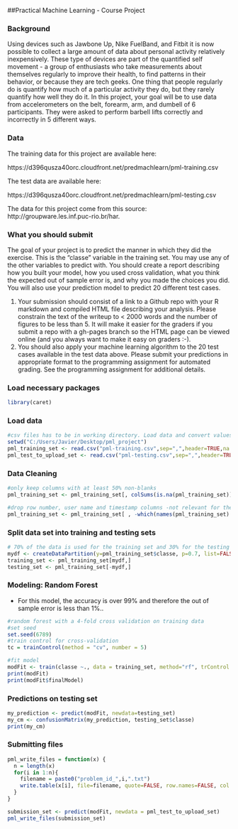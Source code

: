 ##Practical Machine Learning - Course Project

### Background

Using devices such as Jawbone Up, Nike FuelBand, and Fitbit it is now possible to collect a large amount of data about personal activity relatively inexpensively. These type of devices are part of the quantified self movement - a group of enthusiasts who take measurements about themselves regularly to improve their health, to find patterns in their behavior, or because they are tech geeks. One thing that people regularly do is quantify how much of a particular activity they do, but they rarely quantify how well they do it. In this project, your goal will be to use data from accelerometers on the belt, forearm, arm, and dumbell of 6 participants. They were asked to perform barbell lifts correctly and incorrectly in 5 different ways.

### Data

The training data for this project are available here: 

https://d396qusza40orc.cloudfront.net/predmachlearn/pml-training.csv

The test data are available here: 

https://d396qusza40orc.cloudfront.net/predmachlearn/pml-testing.csv

The data for this project come from this source: http://groupware.les.inf.puc-rio.br/har. 

### What you should submit

The goal of your project is to predict the manner in which they did the exercise. This is the "classe" variable in the training set. You may use any of the other variables to predict with. You should create a report describing how you built your model, how you used cross validation, what you think the expected out of sample error is, and why you made the choices you did. You will also use your prediction model to predict 20 different test cases. 

1. Your submission should consist of a link to a Github repo with your R markdown and compiled HTML file describing your analysis. Please constrain the text of the writeup to < 2000 words and the number of figures to be less than 5. It will make it easier for the graders if you submit a repo with a gh-pages branch so the HTML page can be viewed online (and you always want to make it easy on graders :-).
2. You should also apply your machine learning algorithm to the 20 test cases available in the test data above. Please submit your predictions in appropriate format to the programming assignment for automated grading. See the programming assignment for additional details. 

### Load necessary packages

```r
library(caret)
```

### Load data

```r
#csv files has to be in working directory. Load data and convert values "NA","" &"#DIV/0!" to NA. 
setwd("C:/Users/Javier/Desktop/pml_project")
pml_training_set <- read.csv("pml-training.csv",sep=",",header=TRUE,na.strings=c("NA","","#DIV/0!"))
pml_test_to_upload_set <- read.csv("pml-testing.csv",sep=",",header=TRUE,na.strings=c("NA","","#DIV/0!"))
```

### Data Cleaning

```r
#only keep columns with at least 50% non-blanks
pml_training_set <- pml_training_set[, colSums(is.na(pml_training_set)) < nrow(pml_training_set) * 0.5]

#drop row number, user name and timestamp columns -not relevant for the model
pml_training_set <- pml_training_set[ , -which(names(pml_training_set) %in% c("X","user_name","raw_timestamp_part_1","raw_timestamp_part_2","cvtd_timestamp"))]

```

### Split data set into training and testing sets

```r
# 70% of the data is used for the training set and 30% for the testing set
mydf <- createDataPartition(y=pml_training_set$classe, p=0.7, list=FALSE )
training_set <- pml_training_set[mydf,]
testing_set <- pml_training_set[-mydf,]
```

### Modeling: Random Forest

- For this model, the accuracy is over 99% and therefore the out of sample error is less than 1%.. 

```r
#random forest with a 4-fold cross validation on training data
#set seed
set.seed(6789)
#train control for cross-validation
tc = trainControl(method = "cv", number = 5)

#fit model 
modFit <- train(classe ~., data = training_set, method="rf", trControl = tc, prox = TRUE, allowParallel = TRUE)
print(modFit)
print(modFit$finalModel)
```

### Predictions on testing set

```r
my_prediction <- predict(modFit, newdata=testing_set)
my_cm <- confusionMatrix(my_prediction, testing_set$classe)
print(my_cm)
```

### Submitting files

```r
pml_write_files = function(x) {
  n = length(x)
  for(i in 1:n){
    filename = paste0("problem_id_",i,".txt")
    write.table(x[i], file=filename, quote=FALSE, row.names=FALSE, col.names=FALSE)
  }
}

submission_set <- predict(modFit, newdata = pml_test_to_upload_set)
pml_write_files(submission_set)
```
